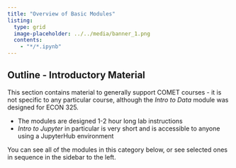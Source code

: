 ```yaml
---
title: "Overview of Basic Modules"
listing:
  type: grid
  image-placeholder: ../../media/banner_1.png
  contents:
    - "*/*.ipynb"
---
```



## Outline - Introductory Material
This section contains material to generally support COMET courses - it is not specific to any particular course, although the _Intro to Data_ module was designed for ECON 325.

* The modules are designed 1-2 hour long lab instructions
* _Intro to Jupyter_ in particular is very short and is accessible to anyone using a JupyterHub environment

You can see all of the modules in this category below, or see selected ones in sequence in the sidebar to the left.